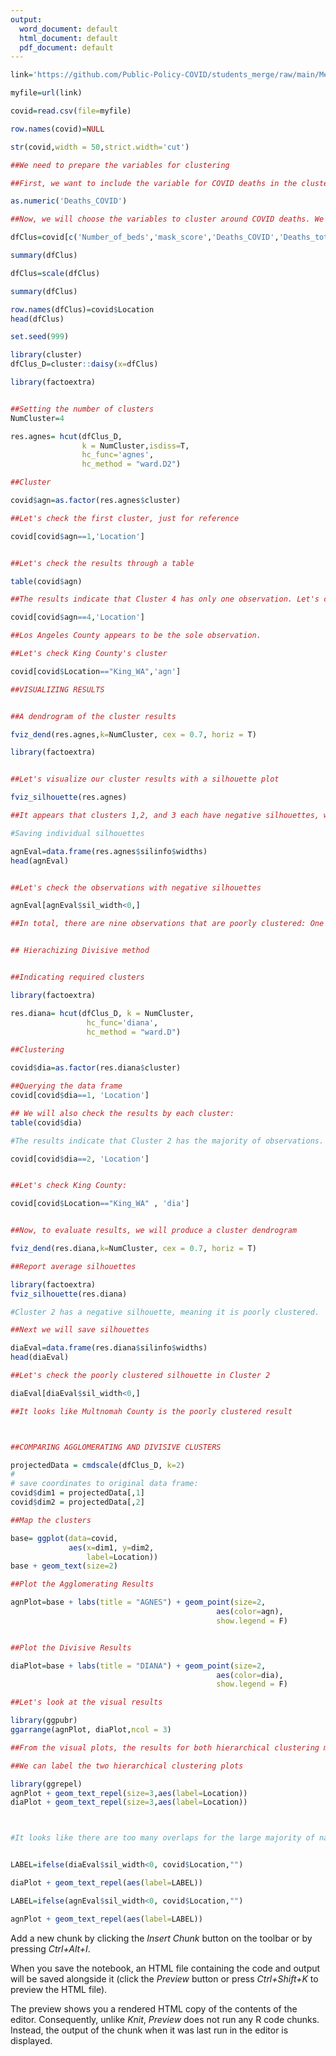 ---
output:
  word_document: default
  html_document: default
  pdf_document: default
---


```{r}
link='https://github.com/Public-Policy-COVID/students_merge/raw/main/Merged_data.csv'

myfile=url(link)

covid=read.csv(file=myfile)

row.names(covid)=NULL

str(covid,width = 50,strict.width='cut')

##We need to prepare the variables for clustering

##First, we want to include the variable for COVID deaths in the cluster analysis, but it is currently a string variable. We will need to change to numberic

as.numeric('Deaths_COVID')

##Now, we will choose the variables to cluster around COVID deaths. We will include total population, mask score, the number of hospital beds, the total percent of the population that is white, and the total percent of the population that is black. Although we only have total deaths and not deaths per 100K, clustering around total population should help control for variation due to population. 

dfClus=covid[c('Number_of_beds','mask_score','Deaths_COVID','Deaths_total','Number_of_hospitals', 'black_total_pct','white_total_pct')]

summary(dfClus)

dfClus=scale(dfClus)

summary(dfClus)

row.names(dfClus)=covid$Location
head(dfClus)

set.seed(999)

library(cluster)
dfClus_D=cluster::daisy(x=dfClus)

library(factoextra)


##Setting the number of clusters
NumCluster=4

res.agnes= hcut(dfClus_D, 
                k = NumCluster,isdiss=T,
                hc_func='agnes',
                hc_method = "ward.D2")

##Cluster

covid$agn=as.factor(res.agnes$cluster)

##Let's check the first cluster, just for reference

covid[covid$agn==1,'Location']


##Let's check the results through a table

table(covid$agn)

##The results indicate that Cluster 4 has only one observation. Let's check which county it is.

covid[covid$agn==4,'Location']

##Los Angeles County appears to be the sole observation.

##Let's check King County's cluster

covid[covid$Location=="King_WA",'agn']

##VISUALIZING RESULTS


##A dendrogram of the cluster results

fviz_dend(res.agnes,k=NumCluster, cex = 0.7, horiz = T)

library(factoextra)


##Let's visualize our cluster results with a silhouette plot

fviz_silhouette(res.agnes)

##It appears that clusters 1,2, and 3 each have negative silhouettes, which means these are poorly clustered

#Saving individual silhouettes

agnEval=data.frame(res.agnes$silinfo$widths)
head(agnEval)


##Let's check the observations with negative silhouettes

agnEval[agnEval$sil_width<0,]

##In total, there are nine observations that are poorly clustered: One in cluster 1, Seven in Cluster 2, and One in Cluster 3


## Hierachizing Divisive method


##Indicating required clusters

library(factoextra)

res.diana= hcut(dfClus_D, k = NumCluster,
                 hc_func='diana',
                 hc_method = "ward.D")

##Clustering 

covid$dia=as.factor(res.diana$cluster)

##Querying the data frame
covid[covid$dia==1, 'Location']

## We will also check the results by each cluster:
table(covid$dia)

#The results indicate that Cluster 2 has the majority of observations. Let's check that one

covid[covid$dia==2, 'Location']


##Let's check King County:

covid[covid$Location=="King_WA" , 'dia']


##Now, to evaluate results, we will produce a cluster dendrogram

fviz_dend(res.diana,k=NumCluster, cex = 0.7, horiz = T)

##Report average silhouettes

library(factoextra)
fviz_silhouette(res.diana)

#Cluster 2 has a negative silhouette, meaning it is poorly clustered. 

##Next we will save silhouettes

diaEval=data.frame(res.diana$silinfo$widths)
head(diaEval)

##Let's check the poorly clustered silhouette in Cluster 2

diaEval[diaEval$sil_width<0,]

##It looks like Multnomah County is the poorly clustered result



##COMPARING AGGLOMERATING AND DIVISIVE CLUSTERS

projectedData = cmdscale(dfClus_D, k=2)
#
# save coordinates to original data frame:
covid$dim1 = projectedData[,1]
covid$dim2 = projectedData[,2]

##Map the clusters

base= ggplot(data=covid,
             aes(x=dim1, y=dim2,
                 label=Location)) 
base + geom_text(size=2)

##Plot the Agglomerating Results

agnPlot=base + labs(title = "AGNES") + geom_point(size=2,
                                              aes(color=agn),
                                              show.legend = F) 


##Plot the Divisive Results

diaPlot=base + labs(title = "DIANA") + geom_point(size=2,
                                              aes(color=dia),
                                              show.legend = F) 

##Let's look at the visual results

library(ggpubr)
ggarrange(agnPlot, diaPlot,ncol = 3)

##From the visual plots, the results for both hierarchical clustering methods appear to be pretty consistent

##We can label the two hierarchical clustering plots

library(ggrepel)
agnPlot + geom_text_repel(size=3,aes(label=Location))
diaPlot + geom_text_repel(size=3,aes(label=Location))



#It looks like there are too many overlaps for the large majority of names to appear. Instead, we will need to try and label anomalies from the agn and dia plots


LABEL=ifelse(diaEval$sil_width<0, covid$Location,"")

diaPlot + geom_text_repel(aes(label=LABEL))

LABEL=ifelse(agnEval$sil_width<0, covid$Location,"")

agnPlot + geom_text_repel(aes(label=LABEL))


```

Add a new chunk by clicking the *Insert Chunk* button on the toolbar or by pressing *Ctrl+Alt+I*.

When you save the notebook, an HTML file containing the code and output will be saved alongside it (click the *Preview* button or press *Ctrl+Shift+K* to preview the HTML file).

The preview shows you a rendered HTML copy of the contents of the editor. Consequently, unlike *Knit*, *Preview* does not run any R code chunks. Instead, the output of the chunk when it was last run in the editor is displayed.
